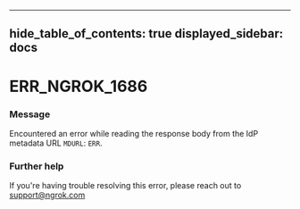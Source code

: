 

---
hide_table_of_contents: true
displayed_sidebar: docs
---


# ERR_NGROK_1686

### Message
Encountered an error while reading the response body from the IdP metadata URL `MDURL`: `ERR`.

<ErrorDetails />



### Further help
If you're having trouble resolving this error, please reach out to [support@ngrok.com](mailto:support@ngrok.com?subject=Help%20with%20ERR_NGROK_1686)

